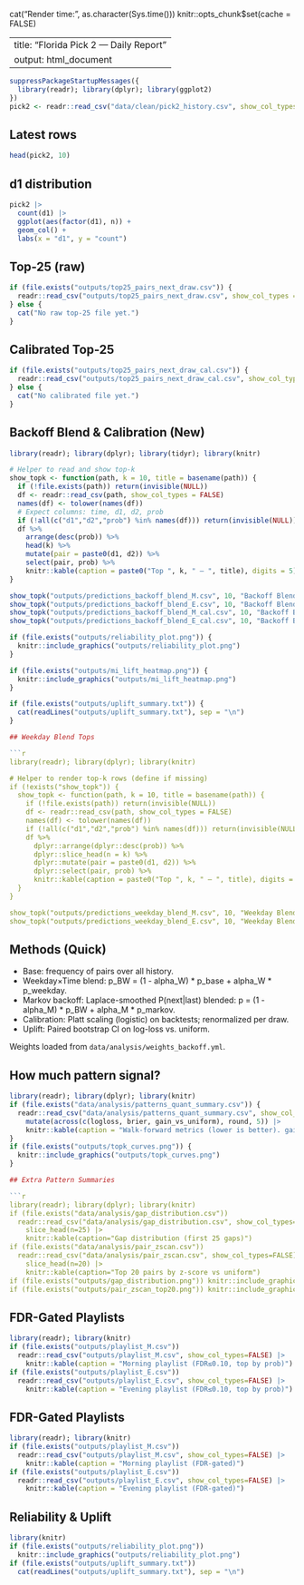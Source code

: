 cat("Render time: ", as.character(Sys.time()))
knitr::opts_chunk$set(cache = FALSE)

---
title: "Florida Pick 2 — Daily Report"
output: html_document
---

```r
suppressPackageStartupMessages({
  library(readr); library(dplyr); library(ggplot2)
})
pick2 <- readr::read_csv("data/clean/pick2_history.csv", show_col_types = FALSE)
```

## Latest rows
```r
head(pick2, 10)
```

## d1 distribution
```r
pick2 |>
  count(d1) |>
  ggplot(aes(factor(d1), n)) +
  geom_col() +
  labs(x = "d1", y = "count")
```

## Top-25 (raw)
```r
if (file.exists("outputs/top25_pairs_next_draw.csv")) {
  readr::read_csv("outputs/top25_pairs_next_draw.csv", show_col_types = FALSE) |> head(10)
} else {
  cat("No raw top-25 file yet.")
}
```

## Calibrated Top-25
```r
if (file.exists("outputs/top25_pairs_next_draw_cal.csv")) {
  readr::read_csv("outputs/top25_pairs_next_draw_cal.csv", show_col_types = FALSE) |> head(10)
} else {
  cat("No calibrated file yet.")
}
```

## Backoff Blend & Calibration (New)

```r
library(readr); library(dplyr); library(tidyr); library(knitr)

# Helper to read and show top-k
show_topk <- function(path, k = 10, title = basename(path)) {
  if (!file.exists(path)) return(invisible(NULL))
  df <- readr::read_csv(path, show_col_types = FALSE)
  names(df) <- tolower(names(df))
  # Expect columns: time, d1, d2, prob
  if (!all(c("d1","d2","prob") %in% names(df))) return(invisible(NULL))
  df %>%
    arrange(desc(prob)) %>%
    head(k) %>%
    mutate(pair = paste0(d1, d2)) %>%
    select(pair, prob) %>%
    knitr::kable(caption = paste0("Top ", k, " — ", title), digits = 5)
}

show_topk("outputs/predictions_backoff_blend_M.csv", 10, "Backoff Blend (Morning)")
show_topk("outputs/predictions_backoff_blend_E.csv", 10, "Backoff Blend (Evening)")
show_topk("outputs/predictions_backoff_blend_M_cal.csv", 10, "Backoff Blend Calibrated (Morning)")
show_topk("outputs/predictions_backoff_blend_E_cal.csv", 10, "Backoff Blend Calibrated (Evening)")

if (file.exists("outputs/reliability_plot.png")) {
  knitr::include_graphics("outputs/reliability_plot.png")
}

if (file.exists("outputs/mi_lift_heatmap.png")) {
  knitr::include_graphics("outputs/mi_lift_heatmap.png")
}

if (file.exists("outputs/uplift_summary.txt")) {
  cat(readLines("outputs/uplift_summary.txt"), sep = "\n")
}

## Weekday Blend Tops

```r
library(readr); library(dplyr); library(knitr)

# Helper to render top-k rows (define if missing)
if (!exists("show_topk")) {
  show_topk <- function(path, k = 10, title = basename(path)) {
    if (!file.exists(path)) return(invisible(NULL))
    df <- readr::read_csv(path, show_col_types = FALSE)
    names(df) <- tolower(names(df))
    if (!all(c("d1","d2","prob") %in% names(df))) return(invisible(NULL))
    df %>%
      dplyr::arrange(dplyr::desc(prob)) %>%
      dplyr::slice_head(n = k) %>%
      dplyr::mutate(pair = paste0(d1, d2)) %>%
      dplyr::select(pair, prob) %>%
      knitr::kable(caption = paste0("Top ", k, " — ", title), digits = 5)
  }
}

show_topk("outputs/predictions_weekday_blend_M.csv", 10, "Weekday Blend (Morning)")
show_topk("outputs/predictions_weekday_blend_E.csv", 10, "Weekday Blend (Evening)")
```

## Methods (Quick)

- Base: frequency of pairs over all history.
- Weekday×Time blend: p_BW = (1 - alpha_W) * p_base + alpha_W * p_weekday.
- Markov backoff: Laplace-smoothed P(next|last) blended: p = (1 - alpha_M) * p_BW + alpha_M * p_markov.
- Calibration: Platt scaling (logistic) on backtests; renormalized per draw.
- Uplift: Paired bootstrap CI on log-loss vs. uniform.

Weights loaded from `data/analysis/weights_backoff.yml`.

## How much pattern signal?

```r
library(readr); library(dplyr); library(knitr)
if (file.exists("data/analysis/patterns_quant_summary.csv")) {
  readr::read_csv("data/analysis/patterns_quant_summary.csv", show_col_types = FALSE) |>
    mutate(across(c(logloss, brier, gain_vs_uniform), round, 5)) |>
    knitr::kable(caption = "Walk-forward metrics (lower is better). gain_vs_uniform = (LL_uniform - LL_model)/LL_uniform")
}
if (file.exists("outputs/topk_curves.png")) {
  knitr::include_graphics("outputs/topk_curves.png")
}

## Extra Pattern Summaries

```r
library(readr); library(dplyr); library(knitr)
if (file.exists("data/analysis/gap_distribution.csv"))
  readr::read_csv("data/analysis/gap_distribution.csv", show_col_types=FALSE) |>
    slice_head(n=25) |>
    knitr::kable(caption="Gap distribution (first 25 gaps)")
if (file.exists("data/analysis/pair_zscan.csv"))
  readr::read_csv("data/analysis/pair_zscan.csv", show_col_types=FALSE) |>
    slice_head(n=20) |>
    knitr::kable(caption="Top 20 pairs by z-score vs uniform")
if (file.exists("outputs/gap_distribution.png")) knitr::include_graphics("outputs/gap_distribution.png")
if (file.exists("outputs/pair_zscan_top20.png")) knitr::include_graphics("outputs/pair_zscan_top20.png")
```

## FDR-Gated Playlists

```r
library(readr); library(knitr)
if (file.exists("outputs/playlist_M.csv"))
  readr::read_csv("outputs/playlist_M.csv", show_col_types=FALSE) |> 
    knitr::kable(caption = "Morning playlist (FDR≤0.10, top by prob)")
if (file.exists("outputs/playlist_E.csv"))
  readr::read_csv("outputs/playlist_E.csv", show_col_types=FALSE) |> 
    knitr::kable(caption = "Evening playlist (FDR≤0.10, top by prob)")
```

## FDR-Gated Playlists

```r
library(readr); library(knitr)
if (file.exists("outputs/playlist_M.csv"))
  readr::read_csv("outputs/playlist_M.csv", show_col_types=FALSE) |> 
    knitr::kable(caption = "Morning playlist (FDR-gated)")
if (file.exists("outputs/playlist_E.csv"))
  readr::read_csv("outputs/playlist_E.csv", show_col_types=FALSE) |> 
    knitr::kable(caption = "Evening playlist (FDR-gated)")
```

## Reliability & Uplift

```r
library(knitr)
if (file.exists("outputs/reliability_plot.png"))
  knitr::include_graphics("outputs/reliability_plot.png")
if (file.exists("outputs/uplift_summary.txt"))
  cat(readLines("outputs/uplift_summary.txt"), sep = "\n")
```
